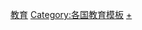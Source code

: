 {{Catnav|台灣模板}}
{{Template category|description = 本分類收錄[[台灣教育|台灣教育]]相關之導航模板。}}

[[Category:台灣模板|教育]]
[[Category:各国教育模板|Category:各国教育模板]]
[[Category:台灣教育|+]]